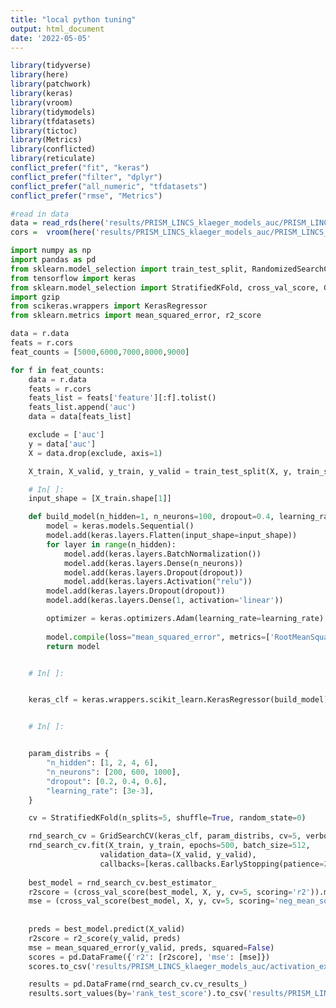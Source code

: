 ```yaml
---
title: "local python tuning"
output: html_document
date: '2022-05-05'
---
```


```r
library(tidyverse)
library(here)
library(patchwork)
library(keras)
library(vroom)
library(tidymodels)
library(tfdatasets)
library(tictoc)
library(Metrics)
library(conflicted)
library(reticulate)
conflict_prefer("fit", "keras")
conflict_prefer("filter", "dplyr")
conflict_prefer("all_numeric", "tfdatasets")
conflict_prefer("rmse", "Metrics")
```

```r
#read in data
data = read_rds(here('results/PRISM_LINCS_klaeger_models_auc/PRISM_LINCS_klaeger_data_for_ml_10000feat_auc.rds.gz'))
cors =  vroom(here('results/PRISM_LINCS_klaeger_models_auc/PRISM_LINCS_klaeger_data_feature_correlations_auc.csv'))
```

```python
import numpy as np
import pandas as pd
from sklearn.model_selection import train_test_split, RandomizedSearchCV
from tensorflow import keras
from sklearn.model_selection import StratifiedKFold, cross_val_score, GridSearchCV
import gzip
from scikeras.wrappers import KerasRegressor
from sklearn.metrics import mean_squared_error, r2_score
```

```python
data = r.data
feats = r.cors
feat_counts = [5000,6000,7000,8000,9000]

for f in feat_counts:
    data = r.data
    feats = r.cors
    feats_list = feats['feature'][:f].tolist()
    feats_list.append('auc')
    data = data[feats_list]

    exclude = ['auc']
    y = data['auc']
    X = data.drop(exclude, axis=1)

    X_train, X_valid, y_train, y_valid = train_test_split(X, y, train_size=0.8, test_size=0.2, random_state=0)

    # In[ ]:
    input_shape = [X_train.shape[1]]

    def build_model(n_hidden=1, n_neurons=100, dropout=0.4, learning_rate=3e-3):
        model = keras.models.Sequential()
        model.add(keras.layers.Flatten(input_shape=input_shape))
        for layer in range(n_hidden):
            model.add(keras.layers.BatchNormalization())
            model.add(keras.layers.Dense(n_neurons))
            model.add(keras.layers.Dropout(dropout))
            model.add(keras.layers.Activation("relu"))
        model.add(keras.layers.Dropout(dropout))
        model.add(keras.layers.Dense(1, activation='linear'))

        optimizer = keras.optimizers.Adam(learning_rate=learning_rate)
        
        model.compile(loss="mean_squared_error", metrics=['RootMeanSquaredError'], optimizer=optimizer)
        return model


    # In[ ]:


    keras_clf = keras.wrappers.scikit_learn.KerasRegressor(build_model)


    # In[ ]:


    param_distribs = {
        "n_hidden": [1, 2, 4, 6],
        "n_neurons": [200, 600, 1000],
        "dropout": [0.2, 0.4, 0.6],
        "learning_rate": [3e-3],
    }

    cv = StratifiedKFold(n_splits=5, shuffle=True, random_state=0)

    rnd_search_cv = GridSearchCV(keras_clf, param_distribs, cv=5, verbose=1, scoring='r2', refit=True)
    rnd_search_cv.fit(X_train, y_train, epochs=500, batch_size=512,
                    validation_data=(X_valid, y_valid),
                    callbacks=[keras.callbacks.EarlyStopping(patience=20, min_delta=1e-5, restore_best_weights=True)])
    
    best_model = rnd_search_cv.best_estimator_
    r2score = (cross_val_score(best_model, X, y, cv=5, scoring='r2')).mean()
    mse = (cross_val_score(best_model, X, y, cv=5, scoring='neg_mean_squared_error')).mean()
    
    
    preds = best_model.predict(X_valid)
    r2score = r2_score(y_valid, preds)
    mse = mean_squared_error(y_valid, preds, squared=False)
    scores = pd.DataFrame({'r2': [r2score], 'mse': [mse]})
    scores.to_csv('results/PRISM_LINCS_klaeger_models_auc/activation_expression/regression/keras/scores/hps_keras_' + str(f) + '.csv', index=False)

    results = pd.DataFrame(rnd_search_cv.cv_results_)
    results.sort_values(by='rank_test_score').to_csv('results/PRISM_LINCS_klaeger_models_auc/activation_expression/regression/keras/results/hps_keras_' + str(f) + '.csv')

```

